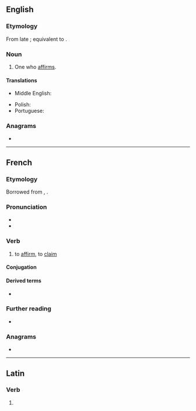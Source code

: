 ==English==

===Etymology===
From late {{inh|en|enm|affermour}}; equivalent to {{suffix|en|affirm|er|id2=agent noun}}.

===Noun===
{{en-noun}}

# One who [[affirm]]s.

====Translations====
{{trans-top|one who affirms}}
* Middle English: {{t|enm|affermour}}
{{trans-mid}}
* Polish: {{t+|pl|afirmatysta|m}} {{qualifier|rare}}
* Portuguese: {{t|pt|afirmador|m}}
{{trans-bottom}}

===Anagrams===
* {{anagrams|en|a=aeffimrr|reaffirm}}

----

==French==

===Etymology===
Borrowed from {{bor|fr|la|affirmāre}}, {{m|la|affirmō}}.

===Pronunciation===
* {{fr-IPA}}
* {{audio|fr|Fr-affirmer.ogg|Audio}}

===Verb===
{{fr-verb}}

# to [[affirm]], to [[claim]]

====Conjugation====
{{fr-conj-auto}}

====Derived terms====
* {{l|fr|affirmation}}

===Further reading===
* {{R:TLFi}}

===Anagrams===
* {{l|fr|raffermi}}

----

==Latin==

===Verb===
{{la-verb-form|affirmer}}

# {{inflection of|la|affirmō||1|s|pres|pasv|subj}}